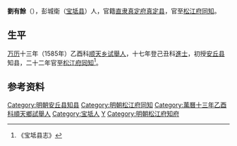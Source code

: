 {{明清人物信息框
|姓名 = 劉有餘
|原名 =
|圖片名稱=
|圖片大小 =
|圖片說明 =
|最高職務 = [[松江府|松江府]][[同知|同知]]
|國家 = [[明朝|大明]]
|爵位 = 
|籍貫 = [[北直隶|北直隶]][[宝坻|宝坻]]
|族裔 = [[汉族|汉族]]
|旗籍 =
|府邸 =
|世系 = 
|字號 = 
|室名 = 
|諡號 = 
|出生日期 = ？
|出生地點 = [[北直隶|北直隶]][[顺天府|顺天府]][[宝坻县|宝坻县]]
|逝世日期 = ？
|逝世地點 = ？
|墓葬 = 
|配偶 = 
|親屬 = 
|出身 = 
* [[万历|万历]]十三年己丑科[[進士|進士]]
|經歷 = 
* [[万历|万历]]十三年乙酉科[[順天府|顺天]][[乡试|乡试]][[舉人|舉人]]
* 万历十七年登己丑科進士，初授[[安丘县|安丘县]]知县
* 万历二十二年官至[[松江府|松江府]][[同知|同知]]
|著作 =
}}
'''劉有餘'''（{{bd|？||？||}}），彭城衛（[[宝坻县|宝坻县]]）人，官籍[[直隶|直隶]][[真定府|真定府]][[真定县|真定县]]，官至[[松江府|松江府]][[同知|同知]]。
 
== 生平 ==
[[万历|万历]]十三年（1585年）乙酉科[[順天府|顺天]][[乡试|乡试]][[舉人|舉人]]，十七年登己丑科[[進士|進士]]，初授[[安丘县|安丘县]]知县，二十二年官至[[松江府|松江府]][[同知|同知]]<ref>《宝坻县志》</ref>。
 
==参考资料==
{{reflist}}
 
{{明朝人物小作品}}
{{萬曆十七年己丑科殿試金榜}}
{{DEFAULTSORT:Liu刘}}
[[Category:明朝安丘县知县|Category:明朝安丘县知县]]
[[Category:明朝松江府同知|Category:明朝松江府同知]]
[[Category:萬曆十三年乙酉科順天鄉試舉人|Category:萬曆十三年乙酉科順天鄉試舉人]]
[[Category:宝坻人|Category:宝坻人]]
[[Category:刘姓|Y]]
[[Category:明朝松江府知府|Category:明朝松江府知府]]